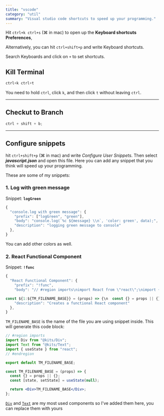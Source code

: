 ```yaml
---
title: "vscode"
category: "util"
summary: "Visual studio code shortcuts to speed up your programming."
---
```


Hit `ctrl+k ctrl+s` (⌘ in mac) to open up the **Keyboard shortcuts Preferences**,

Alternatively, you can hit `ctrl+shift+p` and write Keyboard shortcuts.

Search Keyboards and click on `+` to set shortcuts.

## Kill Terminal

```javascript
ctrl+k ctrl+t
```

You need to hold `ctrl`, click `k`, and then click `t` without leaving `ctrl`.

---

## Checkut to Branch

```javascript
ctrl + shift + b;
```

---

## Configure snippets

hit `ctrl+shift+p` (⌘ in mac) and write _Configure User Snippets_. Then select **_javascript.json_** and open this file.
Here you can add any snippet that you think will speed up your programming.

These are some of my snippets:

### 1. Log with green message

Snippet: **`logGreen`**

```javascript
{
  "console.log with green message": {
    "prefix": ["logGreen", "green"],
    "body": "console.log(`%c ${message} \\n`, 'color: green', data);",
    "description": "logging green message to console"
  },
}
```

You can add other colors as well.

### 2. React Functional Component

Snippet: **`!func`**

```javascript
{
  "React Functional Component": {
    "prefix": "!func",
    "body": "// #region imports\nimport React from \"react\";\nimport { Div, Text } from \"@kits\";\nimport { useState } from \"@hooks\";\n// #endregion\n\nexport default ${1:${TM_FILENAME_BASE}};

const ${1:${TM_FILENAME_BASE}} = (props) => {\n  const {} = props || {};\n  const [state, setState] = useState(null)\n\n  return (\n    <Div>\n      ${1:${TM_FILENAME_BASE}}\n    </Div>\n  );\n}\n\n",
    "description": "Creates a functional React component"
  },
}
```

`TM_FILENAME_BASE` is the name of the file you are using snippet inside.
This will generate this code block:

```jsx
// #region imports
import Div from "@kits/Div";
import Text from "@kits/Text";
import { useState } from "react";
// #endregion

export default TM_FILENAME_BASE;

const TM_FILENAME_BASE = (props) => {
  const {} = props || {};
  const [state, setState] = useState(null);

  return <Div>TM_FILENAME_BASE</Div>;
};
```

[`Div`](/gists/div) and [`Text`](/gists/text) are my most used components so I've added them here, you can replace them with yours
